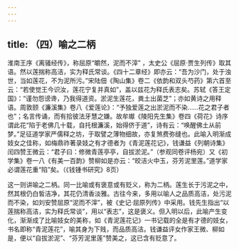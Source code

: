```yaml
---
---
---
```

title: （四）喻之二柄
---




淮南王序《离骚经传》，称屈原“皭然，泥而不滓” ，太史公《屈原·贾生列传》取其语。然以莲揣称高洁，实为释氏常谈。《四十二章经》即亦云：“吾为沙门，处于浊世，当如莲花，不为泥所污。”宋陆佃《陶山集》卷二《依韵和双头芍药》第六首至云：“若使觉王今识汝，莲花宁复并真如”，盖以兹花为释氏表志矣。苏轼《答王定国》：“谨勿怨谤谗，乃我得道资。淤泥生莲花，粪土出菌芝”；亦如黄诗之用释语。周敦颐《濂溪集》卷八《爱莲论》：“予独爱莲之出淤泥而不染……花之君子者也”；名言传诵，而有拾彼法牙慧之嫌。故牟𤩽《陵阳先生集》卷四《荷花》诗序谓此花“陷于老佛几十载，自托根濂溪，始得侪于道”，诗有云：“唤醒佛土从前梦。”足征道学家严儒释之坊，于取譬之薄物细故，亦复煞费弥缝也。此喻入明渐成妓女之佳称，如梅鼎祚著录妓之有才德者为《青泥莲花记》，钱谦益《列朝诗集》闰四赞王微云：“君子曰：修微青莲亭亭，自拔淤泥。”（参观同卷评杨宛）又《初学集》卷一八《有美一百韵》赞柳如是亦云：“皎洁火中玉，芬芳泥里莲。”道学家必谓莲花重“陷”矣。（《钱锺书研究》8页）

这一则讲喻之二柄。同一比喻或有褒意或有贬义，称为二柄。莲生长于污泥之中，然其根仍白皙洁净，其花仍清香淡雅。古往今来，多用以喻人之品质高洁，处污泥而不染，如刘安赞屈原“泥而不滓”，被《史记·屈原列传》中采用。钱先生指出“以莲揣称高洁，实为释氏常谈”，用以“表志”，这是褒义。但入明以后，此喻产生变化，渐渐成了比喻妓女的美称，如《青泥莲花记》一书记载的全是有才德的妓女，书名即称“青泥莲花”，喻其身为下贱，而品质高洁。钱谦益评女作家王微、柳如是，便以“自拔淤泥”、“芬芳泥里莲”赞美之，这已含有贬意了。
